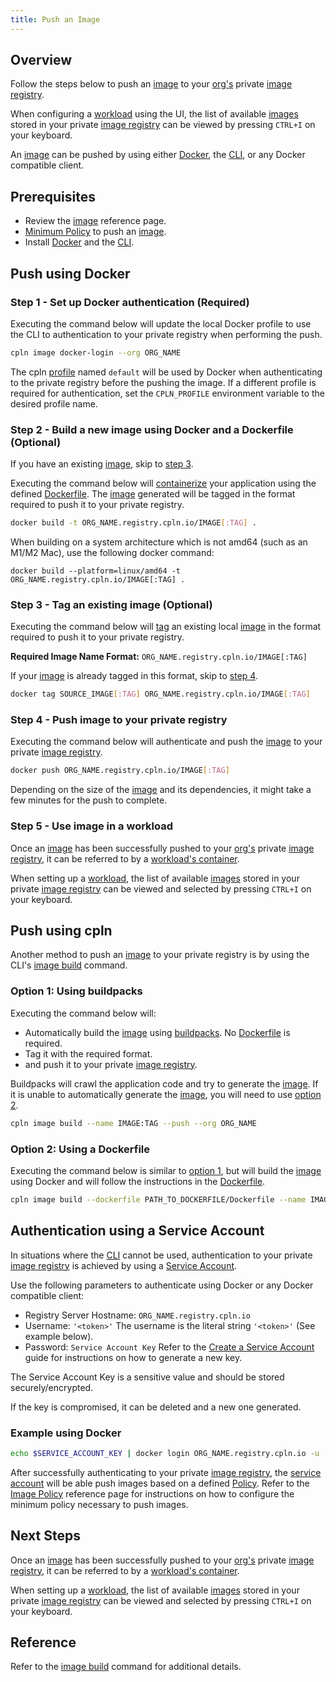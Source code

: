 ```yaml
---
title: Push an Image
---
```


## Overview

Follow the steps below to push an [image](/reference/image) to your [org's](/reference/org) private [image registry](/reference/image).

When configuring a [workload](/reference/workload) using the UI, the list of available [images](/reference/image) stored in your private [image registry](/reference/image) can be viewed by pressing `CTRL+I` on your keyboard.

An [image](/reference/image) can be pushed by using either [Docker](#push-docker), the [CLI](#push-cpln), or any Docker compatible client.

## Prerequisites

- Review the [image](/reference/image) reference page.
- [Minimum Policy](/reference/image#minimum-policy) to push an [image](/reference/image).
- Install [Docker](https://www.docker.com) and the [CLI](/reference/cli).

## Push using Docker

### Step 1 - Set up Docker authentication (Required)

Executing the command below will update the local Docker profile to use the CLI to authentication to your private registry when performing the push.

```bash
cpln image docker-login --org ORG_NAME
```

<Tip>

The cpln [profile](/guides/manage-profile) named `default` will be used by Docker when authenticating to the private registry before the pushing
the image. If a different profile is required for authentication, set the `CPLN_PROFILE` environment variable to the desired profile name.

</Tip>

### Step 2 - Build a new image using Docker and a Dockerfile (Optional)

If you have an existing [image](/reference/image), skip to [step 3](#step-3-tag-an-existing-image-optional).

Executing the command below will [containerize](https://docs.docker.com/engine/reference/commandline/build/) your application using the defined [Dockerfile](https://docs.docker.com/engine/reference/builder/). The [image](/reference/image) generated will be tagged in the format required to push it to your private registry.

```bash
docker build -t ORG_NAME.registry.cpln.io/IMAGE[:TAG] .
```

<Tip>

When building on a system architecture which is not amd64 (such as an M1/M2 Mac), use the following docker command:

`docker build --platform=linux/amd64 -t ORG_NAME.registry.cpln.io/IMAGE[:TAG] .`

</Tip>

### Step 3 - Tag an existing image (Optional)

Executing the command below will [tag](https://docs.docker.com/engine/reference/commandline/tag/) an existing local [image](/reference/image) in the format required to push it to your private registry.

**Required Image Name Format:** `ORG_NAME.registry.cpln.io/IMAGE[:TAG]`

If your [image](/reference/image) is already tagged in this format, skip to [step 4](#step-4-push-image-to-your-private-registry).

```bash
docker tag SOURCE_IMAGE[:TAG] ORG_NAME.registry.cpln.io/IMAGE[:TAG]
```

### Step 4 - Push image to your private registry

Executing the command below will authenticate and push the [image](/reference/image) to your private [image registry](/reference/image).

```bash
docker push ORG_NAME.registry.cpln.io/IMAGE[:TAG]
```

Depending on the size of the [image](/reference/image) and its dependencies, it might take a few minutes for the push to complete.

### Step 5 - Use image in a workload

Once an [image](/reference/image) has been successfully pushed to your [org's](/reference/org) private [image registry](/reference/image), it can be referred to by a [workload's container](/reference/workload#containers).

When setting up a [workload](/reference/workload), the list of available [images](/reference/image) stored in your private [image registry](/reference/image) can be viewed and selected by pressing `CTRL+I` on your keyboard.

## Push using cpln

Another method to push an [image](/reference/image) to your private registry is by using the CLI's [image build](/reference/cli#image-build) command.

### Option 1: Using buildpacks

Executing the command below will:

- Automatically build the [image](/reference/image) using [buildpacks](https://buildpacks.io/). No [Dockerfile](https://docs.docker.com/engine/reference/builder/) is required.
- Tag it with the required format.
- and push it to your private [image registry](/reference/image).

Buildpacks will crawl the application code and try to generate the [image](/reference/image). If it is unable to automatically generate the [image](/reference/image), you will need to use [option 2](#option-2-using-a-dockerfile).

```bash
cpln image build --name IMAGE:TAG --push --org ORG_NAME
```

### Option 2: Using a Dockerfile

Executing the command below is similar to [option 1](#option-1-using-buildpacks), but will build the [image](/reference/image) using Docker and will follow the instructions in the [Dockerfile](https://docs.docker.com/engine/reference/builder/).

```bash
cpln image build --dockerfile PATH_TO_DOCKERFILE/Dockerfile --name IMAGE:TAG --push --org ORG_NAME
```

## Authentication using a Service Account

In situations where the [CLI](/reference/cli) cannot be used, authentication to your private [image registry](/reference/image) is achieved by using a [Service Account](/guides/create-serviceaccount).

Use the following parameters to authenticate using Docker or any Docker compatible client:

- Registry Server Hostname: `ORG_NAME.registry.cpln.io`
- Username: `'<token>'`
   <Note>The username is the literal string `'<token>'` (See example below).</Note>
- Password: `Service Account Key`
  <Note>Refer to the [Create a Service Account](/guides/create-serviceaccount) guide for instructions on how to generate a new key.</Note>

<Tip>

The Service Account Key is a sensitive value and should be stored securely/encrypted.

If the key is compromised, it can be deleted and a new one generated.

</Tip>

### Example using Docker

```bash
echo $SERVICE_ACCOUNT_KEY | docker login ORG_NAME.registry.cpln.io -u '<token>' --password-stdin
```

After successfully authenticating to your private [image registry](/reference/image), the [service account](/reference/serviceaccount) will be able push images based on a defined [Policy](/reference/policy). Refer to the [Image Policy](/reference/image#minimum-policy) reference page for instructions on how to configure the minimum policy necessary to push images.

## Next Steps

Once an [image](/reference/image) has been successfully pushed to your [org's](/reference/org) private [image registry](/reference/image), it can be referred to by a [workload's container](/reference/workload#containers).

When setting up a [workload](/reference/workload), the list of available [images](/reference/image) stored in your private [image registry](/reference/image) can be viewed and selected by pressing `CTRL+I` on your keyboard.

## Reference

Refer to the [image build](/reference/cli#image-build) command for additional details.
